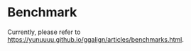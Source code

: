 # Benchmark {#sec-benchmark}

Currently, please refer to <https://yunuuuu.github.io/ggalign/articles/benchmarks.html>.
